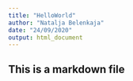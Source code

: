 ```yaml
---
title: "HelloWorld"
author: "Natalja Belenkaja"
date: "24/09/2020"
output: html_document
---
```

## This is a markdown file